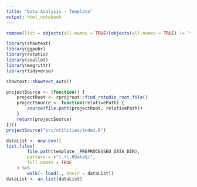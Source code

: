 ```yaml
---
title: "Data Analysis - Template"
output: html_notebook
---
```


```r
remove(list = objects(all.names = TRUE)[objects(all.names = TRUE) != "template__DATA"])

library(showtext)
library(ggpubr)
library(rstatix)
library(zeallot)
library(magrittr)
library(tidyverse)

showtext::showtext_auto()
```

```r
projectSource <- (function() {
	projectRoot <- rprojroot::find_rstudio_root_file()
	projectSource <- function(relativePath) {
		source(file.path(projectRoot, relativePath))
	}
	return(projectSource)
})()
projectSource("src/utilities/index.R")
```

```r
dataList <- new.env()
list.files(
		file.path(template__PREPROCESSED_DATA_DIR),
		pattern = r"(.+\.RData$)",
		full.names = TRUE
	) %>%
		walk(~ load(., envir = dataList))
dataList <- as.list(dataList)
```
